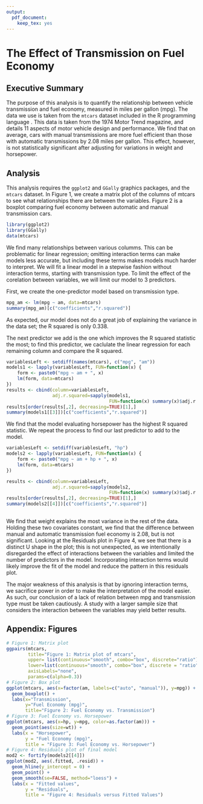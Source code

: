 ```yaml
---
output:
  pdf_document:
    keep_tex: yes
---
```

The Effect of Transmission on Fuel Economy
==========================================
## Executive Summary
The purpose of this analysis is to quantify the relationship between
vehicle transmission and fuel economy, measured in miles per gallon
(mpg). The data we use is taken from the `mtcars` dataset included in
the R programming language . This data is taken from the 1974 Motor
Trend magazine, and details 11 aspects of motor vehicle design and
performance. We find that on average, cars with manual transmissions
are more fuel efficient than those with automatic transmissions by 2.08
miles per gallon. This effect, however, is not statistically significant after
adjusting for variations in weight and horsepower.

## Analysis
This analysis requires the `ggplot2` and `GGally` graphics packages, and the `mtcars` dataset. In Figure 1, we create a matrix plot of the columns of mtcars to see
what relationships there are between the variables. Figure 2 is a boxplot comparing fuel economy between automatic and manual transmission cars.

```r
library(ggplot2)
library(GGally)
data(mtcars)
```

We find many relationships between various columms. This can be problematic for
linear regression; omitting interaction terms can make models less
accurate, but including these terms makes models much harder to
interpret. We will fit a linear model in a stepwise fashion without interaction
terms, starting with transmission type. To limit the effect of the
corelation between variables, we will limit our model to 3 predictors.

First, we create the one-predictor model based on transmission type.

```r
mpg_am <- lm(mpg ~ am, data=mtcars)
summary(mpg_am)[c("coefficients","r.squared")]
```

As expected, our model does not do a great job of explaining the
variance in the data set; the R squared is only 0.338.

The next predictor  we add is the one which improves the R squared statistic the most; to find this predictor, we caclulate the linear regression for each remaining column and compare the R squared.

```r
variablesLeft <- setdiff(names(mtcars), c("mpg", "am"))
models1 <- lapply(variablesLeft, FUN=function(x) {
    form <- paste0("mpg ~ am + ", x)
    lm(form, data=mtcars)
})
results <- cbind(column=variablesLeft, 
                 adj.r.squared=sapply(models1, 
                                      FUN=function(x) summary(x)$adj.r.squared))
results[order(results[,2], decreasing=TRUE)[1],]
summary(models1[[3]])[c("coefficients","r.squared")]
```

We find that the model evaluating horsepower has the highest R squared
statistic. We repeat the process to find our last predictor to add
to the model.

```r
variablesLeft <- setdiff(variablesLeft, "hp")
models2 <- lapply(variablesLeft, FUN=function(x) {
    form <- paste0("mpg ~ am + hp + ", x)
    lm(form, data=mtcars)
})

results <- cbind(column=variablesLeft, 
                 adj.r.squared=sapply(models2, 
                                      FUN=function(x) summary(x)$adj.r.squared))
results[order(results[,2], decreasing=TRUE)[1],]
summary(models2[[4]])[c("coefficients","r.squared")]
 
``` 

We find that weight explains the most variance in the rest of the
data.  Holding these two covariates constant, we find that the
difference between manual and automatic transmission fuel economy is
2.08, but is not significant. Looking at the Residuals plot in Figure 4, we see that there is a distinct U shape in the plot; this is not unexpected, as we intentionally disregarded the effect of interactions between the variables and limited the number of predictors in the model. Incorporating interaction terms would likely improve the fit of the model and reduce the pattern in this residuals plot.

The major weakness of this analysis is that by ignoring interaction
terms, we sacrifice power in order to make the
interpretation of the model easier. As such, our conclusion of a lack
of relation between mpg and transmission type must be taken
cautiously. A study with a larger sample size that considers the interaction between the variables may yield better
results.

## Appendix: Figures
```r
# Figure 1: Matrix plot
ggpairs(mtcars, 
        title="Figure 1: Matrix plot of mtcars", 
        upper= list(continuous="smooth", combo="box", discrete="ratio"), 
        lower=list(continuous="smooth", combo="box", discrete = "ratio"), 
        axisLabels="none", 
        params=c(alpha=0.3))
# Figure 2: Box plot
ggplot(mtcars, aes(x=factor(am, labels=c("auto", "manual")), y=mpg)) + 
  geom_boxplot() +
  labs(x="Transmission", 
       y="Fuel Economy (mpg)", 
       title="Figure 2: Fuel Economy vs. Transmission")
# Figure 3: Fuel Economy vs. Horsepower
ggplot(mtcars, aes(x=hp, y=mpg, color=as.factor(am))) +
  geom_point(aes(size=wt)) +
  labs(x = "Horsepower",
       y = "Fuel Economy (mpg)",
       title = "Figure 3: Fuel Economy vs. Horsepower")
# Figure 4: Residuals plot of final model
mod2 <- fortify(models2[[4]])
ggplot(mod2, aes(.fitted, .resid)) + 
  geom_hline(y_intercept = 0) + 
  geom_point() + 
  geom_smooth(se=FALSE, method="loess") +
  labs(x = "Fitted values",
       y = "Residuals",
       title = "Figure 4: Residuals versus Fitted Values")

``` 